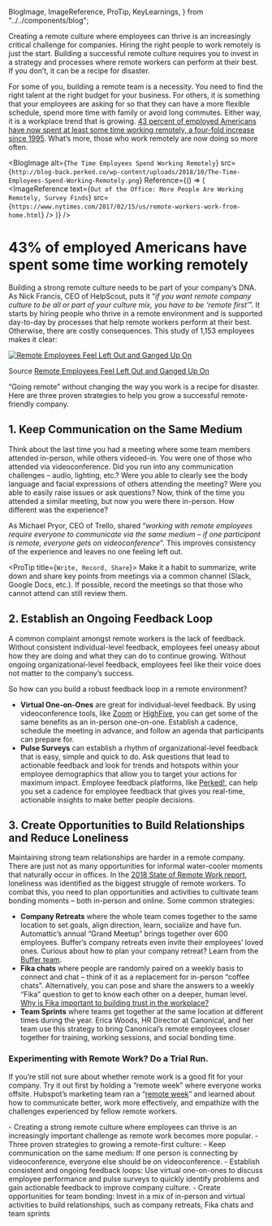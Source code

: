   BlogImage,
  ImageReference,
  ProTip,
  KeyLearnings,
} from "../../components/blog";

Creating a remote culture where employees can thrive is an increasingly critical challenge for companies. Hiring the right people to work remotely is just the start. Building a successful remote culture requires you to invest in a strategy and processes where remote workers can perform at their best. If you don’t, it can be a recipe for disaster.

For some of you, building a remote team is a necessity. You need to find the right talent at the right budget for your business. For others, it is something that your employees are asking for so that they can have a more flexible schedule, spend more time with family or avoid long commutes. Either way, it is a workplace trend that is growing. [43 percent of employed Americans have now spent at least some time working remotely, a four-fold increase since 1995](https://news.gallup.com/reports/199961/7.aspx). What’s more, those who work remotely are now doing so more often.

<BlogImage
  alt={`The Time Employees Spend Working Remotely`}
  src={`http://blog-back.perked.co/wp-content/uploads/2018/10/The-Time-Employees-Spend-Working-Remotely.png`}
  Reference={() => (
    <ImageReference
      text={`Out of the Office: More People Are Working Remotely, Survey Finds`}
      src={`https://www.nytimes.com/2017/02/15/us/remote-workers-work-from-home.html`}
    />
  )}
/>

# **43% of employed Americans have spent some time working remotely**

Building a strong remote culture needs to be part of your company’s DNA. As Nick Francis, CEO of HelpScout, puts it “_if you want remote company culture to be all or part of your culture mix, you have to be ‘remote first’_”. It starts by hiring people who thrive in a remote environment and is supported day-to-day by processes that help remote workers perform at their best. Otherwise, there are costly consequences. This study of 1,153 employees makes it clear:

[![Remote Employees Feel Left Out and Ganged Up On](http://blog-back.perked.co/wp-content/uploads/2018/10/Remote-Employees-Feel-Left-Out-and-Ganged-Up-On.png)](https://hbr.org/2017/11/a-study-of-1100-employees-found-that-remote-workers-feel-shunned-and-left-out)

Source [Remote Employees Feel Left Out and Ganged Up On](https://hbr.org/2017/11/a-study-of-1100-employees-found-that-remote-workers-feel-shunned-and-left-out)

“Going remote” without changing the way you work is a recipe for disaster. Here are three proven strategies to help you grow a successful remote-friendly company.

## **1. Keep Communication on the Same Medium**

Think about the last time you had a meeting where some team members attended in-person, while others videoed-in. You were one of those who attended via videoconference. Did you run into any communication challenges – audio, lighting, etc.? Were you able to clearly see the body language and facial expressions of others attending the meeting? Were you able to easily raise issues or ask questions? Now, think of the time you attended a similar meeting, but now you were there in-person. How different was the experience?

As Michael Pryor, CEO of Trello, shared “_working with remote employees require everyone to communicate via the same medium – if one participant is remote, everyone gets on videoconference_”. This improves consistency of the experience and leaves no one feeling left out.

<ProTip title={`Write, Record, Share`}>
  Make it a habit to summarize, write down and share key points from meetings
  via a common channel (Slack, Google Docs, etc.). If possible, record the
  meetings so that those who cannot attend can still review them.
</ProTip>

## **2. Establish an Ongoing Feedback Loop**

A common complaint amongst remote workers is the lack of feedback. Without consistent individual-level feedback, employees feel uneasy about how they are doing and what they can do to continue growing. Without ongoing organizational-level feedback, employees feel like their voice does not matter to the company’s success.

So how can you build a robust feedback loop in a remote environment?

- **Virtual One-on-Ones** are great for individual-level feedback. By using videoconference tools, like [Zoom](http://zoom.us/) or [HighFive](http://highfive.com/), you can get some of the same benefits as an in-person one-on-one. Establish a cadence, schedule the meeting in advance, and follow an agenda that participants can prepare for.
- **Pulse Surveys** can establish a rhythm of organizational-level feedback that is easy, simple and quick to do. Ask questions that lead to actionable feedback and look for trends and hotspots within your employee demographics that allow you to target your actions for maximum impact. Employee feedback platforms, like [Perked!](http://perked.co/), can help you set a cadence for employee feedback that gives you real-time, actionable insights to make better people decisions.

## **3. Create Opportunities to Build Relationships and Reduce Loneliness**

Maintaining strong team relationships are harder in a remote company. There are just not as many opportunities for informal water-cooler moments that naturally occur in offices. In the [2018 State of Remote Work report](https://open.buffer.com/state-remote-work-2018/), loneliness was identified as the biggest struggle of remote workers. To combat this, you need to plan opportunities and activities to cultivate team bonding moments – both in-person and online. Some common strategies:

- **Company Retreats** where the whole team comes together to the same location to set goals, align direction, learn, socialize and have fun. Automattic’s annual “Grand Meetup” brings together over 600 employees. Buffer’s company retreats even invite their employees’ loved ones. Curious about how to plan your company retreat? Learn from the [Buffer team](https://open.buffer.com/9th-retreat/).
- **Fika chats** where people are randomly paired on a weekly basis to connect and chat – think of it as a replacement for in-person “coffee chats”. Alternatively, you can pose and share the answers to a weekly “Fika” question to get to know each other on a deeper, human level. [Why is Fika important to building trust in the workplace?](https://blog.perked.co/article/cultivating-mindful-moments-with-fika)
- **Team Sprints** where teams get together at the same location at different times during the year. Erica Woods, HR Director at Canonical, and her team use this strategy to bring Canonical’s remote employees closer together for training, working sessions, and social bonding time.

### **Experimenting with Remote Work? Do a Trial Run.**

If you’re still not sure about whether remote work is a good fit for your company. Try it out first by holding a “remote week” where everyone works offsite. Hubspot’s marketing team ran a “[remote week](https://www.fastcompany.com/40527773/what-my-team-discovered-when-we-all-worked-remotely-for-a-week)” and learned about how to communicate better, work more effectively, and empathize with the challenges experienced by fellow remote workers.

<KeyLearnings>
  - Creating a strong remote culture where employees can thrive is an
  increasingly important challenge as remote work becomes more popular. - Three
  proven strategies to growing a remote-first culture: - Keep communication on
  the same medium: If one person is connecting by videoconference, everyone else
  should be on videoconference. - Establish consistent and ongoing feedback
  loops: Use virtual one-on-ones to discuss employee performance and pulse
  surveys to quickly identify problems and gain actionable feedback to improve
  company culture. - Create opportunities for team bonding: Invest in a mix of
  in-person and virtual activities to build relationships, such as company
  retreats, Fika chats and team sprints
</KeyLearnings>

